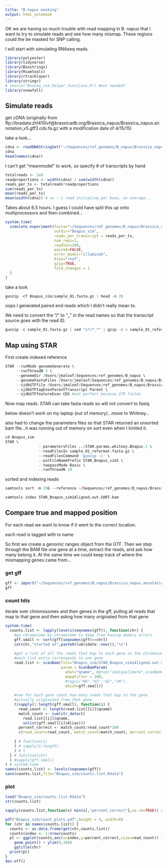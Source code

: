 ```yaml
---
title: "B napus masking"
output: html_notebook
---
```


OK we are having so much trouble with read mapping in B. napus that I want to try to simulate reads and see how many mismap.  These regions could the be masked for SNP calling.

I will start with simulating RNAseq reads.

```r
library(polyester)
library(tidyverse)
library(Biostrings)
library(Rsamtools)
library(rtracklayer)
library(stringr)
# source("Rnaseq_sim_helper_functions.R") #not needed?
library(snowfall)
```

## Simulate reads

get cDNA (originally from ftp://bradata:zhl410ivf@brassicadb.org/Brassica_napus/Brassica_napus.annotation_v5.gff3.cds.fa.gz with a modification date of 4/15/15)

take a look...
```r
cdna <- readDNAStringSet("~/Sequences/ref_genomes/B_napus/Brassica_napus.annotation_v5.gff3.cds.fa.gz")
cdna
head(names(cdna))
```

I can't get "meanmodel" to work, so specify # of transcripts by hand 
```r

totalreads <- 1e8
readproportions <- width(cdna) / sum(width(cdna))
reads_per_tx <- totalreads*readproportions
sum(reads_per_tx)
mean(reads_per_tx)
mean(width(cdna)) # so ~ 1 read initiating per base, on average...
```

Takes about 6.5 hours.  I guess I could have split this up onto multiprocessors and then combined...
```r

system.time(
  simulate_experiment(fasta="~/Sequences/ref_genomes/B_napus/Brassica_napus.annotation_v5.gff3.cds.fa.gz",
                      outdir="Bnapus_sim",
                      reads_per_transcript = reads_per_tx,
                      num_reps=1,
                      readlen=100,
                      paired=FALSE,
                      error_model="illumina5",
                      bias="rnaf",
                      gzip=TRUE,
                      fold_changes = 1
  )
)
```
take a look
```r
gunzip -cf Bnapus_sim/sample_01.fasta.gz | head -n 20
```
oops I generated paired end reads which I didn't really mean to.

We need to convert the "/" to "_" in the read names so that the transcript source goes with the read ID.

```r
gunzip -c sample_01.fasta.gz | sed "s*/*_*" | gzip -c > sample_01_reformat.fasta.gz
```

## Map using STAR

First create indexed reference

```r
STAR --runMode genomeGenerate \
     --runThreadN 3 \
     --genomeDir /Users/jmaloof/Sequences/ref_genomes/B_napus \
     --genomeFastaFiles /Users/jmaloof/Sequences/ref_genomes/B_napus/Brassica_napus_v4.1.chromosomes.fa \
     --sjdbGTFfile /Users/jmaloof/Sequences/ref_genomes/B_napus/Brassica_napus.annotation_v5.gff3 \
     --sjdbGTFtagExonParentTranscript Parent \
     --sjdbGTFfeatureExon CDS #not perfect because UTR fields
```

Now map reads.  STAR can take fasta reads so will not convert to fastq

below doesn't work on my laptop (out of memory)...move to Whitney...

also had to change the parameters files so that STAR returned an unsorted bam file...it was running out of memory on sort even when I limited it.

```r
cd Bnapus_sim
STAR \
               --parametersFiles ../STAR.params.whitney.Bnapus.1 \
               --readFilesIn sample_01_reformat.fasta.gz \
               --readFilesCommand 'gunzip -c' \
               --outFileNamePrefix STAR_Bnapus_sim1 \
               --twopassMode Basic \
               --runThreadN 10
```

sorted and indexing reads
```r
samtools sort -m 15G --reference ~/Sequences/ref_genomes/B_napus/Brassica_napus_v4.1.chromosomes.fa --threads 6 STAR_Bnapus_sim1Aligned.out.bam > STAR_Bnapus_sim1Aligned.out.SORT.bam

samtools index STAR_Bnapus_sim1Aligned.out.SORT.bam
```

## Compare true and mapped position

For each read we want to know if it went to the correct location.

each read is tagged with tx name

So first we create a genomic ranges object from the GTF.
Then we step through the BAM file one gene at a time, extract the reads, and ask how many belong it.  At the same time we could keep track of where the mismapping genes came from...

### get gff
```r
gff <- import("~/Sequences/ref_genomes/B_napus/Brassica_napus.annotation_v5.gff3",feature.type="mRNA")
gff
```

### count hits

iterate over chromosomes and then genes in the gff, pulling all reads that map to that gene and then askng how many originated from that gene

```r
system.time(
  counts.list <- lapply(levels(seqnames(gff)), function(chr) {
    #go chromosome by chromosome to keep from having memory errors
    gff.small <- sort(gff[seqnames(gff)==chr])
    cat(chr,"started at",paste0(lubridate::now()),"\n")
    
    #get a list of all the reads that map to each gene on the chromosome
    #each list entry corresopnds to one gene
    read.list <- scanBam(file="Bnapus_sim/STAR_Bnapus_sim1Aligned.out.SORT.bam",
                         param = ScanBamParam(
                           what="qname", #grep("seq|qual|mate",scanBamWhat(),invert = TRUE,value = TRUE),
                           mapqFilter = 100,
                           #tag=c("NH","HI","AS","nM"),
                           which=gff.small))
    
    #now for each gene count how many reads that map to the gene
    #actually originated from that gene
    t(sapply(1:length(gff.small), function(i) { 
      read_count <- length(read.list[[i]]$qname)
      match_count <- sum(str_detect(
        read.list[[i]]$qname,
        unlist(gff.small[i]$Alias)))
      percent_correct <- match_count/read_count*100
      c(read_count=read_count, match_count=match_count, percent_correct=percent_correct)
      
    } # function(i)
    ) # sapply(1:length)
    ) # t
  } # function(chr)
  ) #sapply(gff.small)
) # system.time
names(counts.list) <- levels(seqnames(gff))
save(counts.list,file="Bnapus_sim/counts.list.Rdata")
```

### plot
```r
load("Bnapus_sim/counts.list.Rdata")
str(counts.list)
```

```r
sapply(counts.list,function(x) min(x[,"percent_correct"],na.rm=TRUE)) #so: worth plotting
```

```r
pdf("Bnapus_sim/count_plots.pdf",height = 4, width=8)
for (chr in names(counts.list)) {
  counts <- as.data.frame(get(chr,counts.list))
  counts$index <- 1:nrow(counts)
  pl <- ggplot(counts,aes(x=index,y=percent_correct,size=read_count)) +
    geom_point() + ylim(0,100)
    ggtitle(chr)
  print(pl)
}
dev.off()
```


